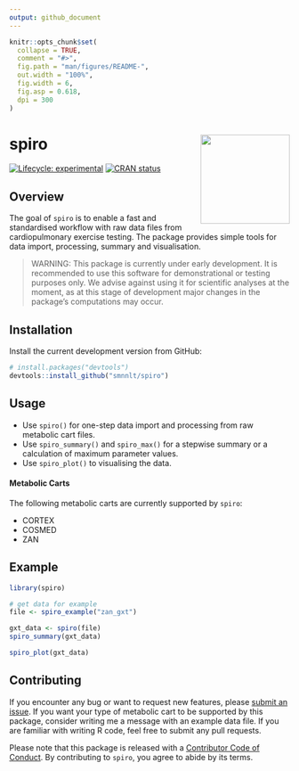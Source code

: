 ```yaml
---
output: github_document
---
```


<!-- README.md is generated from README.Rmd. Please edit that file -->

```r
knitr::opts_chunk$set(
  collapse = TRUE,
  comment = "#>",
  fig.path = "man/figures/README-",
  out.width = "100%",
  fig.width = 6,
  fig.asp = 0.618,
  dpi = 300
)
```

# spiro <img src="man/figures/spiro_logo.png" align="right" width = "160" />   

<!-- badges: start -->
[![Lifecycle: experimental](https://img.shields.io/badge/lifecycle-experimental-orange.svg)](https://lifecycle.r-lib.org/articles/stages.html#experimental)
[![CRAN status](https://www.r-pkg.org/badges/version/spiro)](https://CRAN.R-project.org/package=spiro)
<!-- badges: end -->

## Overview

The goal of `spiro` is to enable a fast and standardised workflow with raw data
files from cardiopulmonary exercise testing. The package provides simple tools
for data import, processing, summary and visualisation.

> WARNING: This package is currently under early development. It is recommended
to use this software for demonstrational or testing purposes only. We advise
against using it for scientific analyses at the moment, as at this stage of
development major changes in the package's computations may occur.


## Installation

Install the current development version from GitHub:

``` r
# install.packages("devtools")
devtools::install_github("smnnlt/spiro")
```

## Usage

* Use `spiro()` for one-step data import and processing from raw metabolic cart
  files. 
* Use `spiro_summary()` and `spiro_max()` for a stepwise summary or a 
  calculation of maximum parameter values.
* Use `spiro_plot()` to visualising the data.
  
#### Metabolic Carts

The following metabolic carts are currently supported by `spiro`:

* CORTEX
* COSMED
* ZAN

## Example

```r
library(spiro)

# get data for example
file <- spiro_example("zan_gxt")

gxt_data <- spiro(file)
spiro_summary(gxt_data)

spiro_plot(gxt_data)
```

## Contributing

If you encounter any bug or want to request new features, please [submit an
issue](https://github.com/smnnlt/spiro/issues). If you want your type of
metabolic cart to be supported by this package, consider writing me a message
with an example data file. If you are familiar with writing R code, feel free to
submit any pull requests.

Please note that this package is released with a [Contributor Code of
Conduct](https://smnnlt.github.io/spiro/CODE_OF_CONDUCT.html). By contributing
to `spiro`, you agree to abide by its terms.

